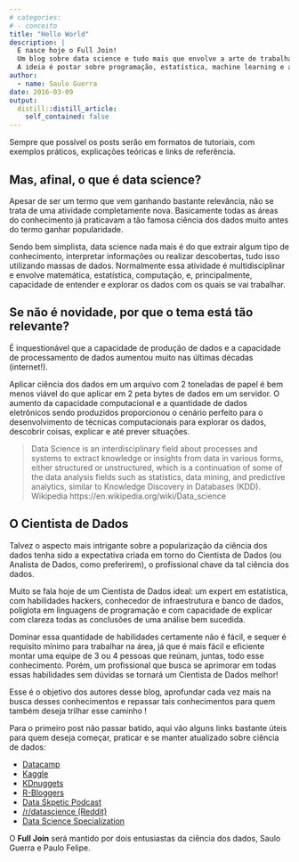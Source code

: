 ```yaml
---
# categories:
# - conceito
title: "Hello World"
description: |
  E nasce hoje o Full Join! 
  Um blog sobre data science e tudo mais que envolve a arte de trabalhar com dados. 
  A ideia é postar sobre programação, estatística, machine learning e análise de dados, buscando consolidar nosso conhecimento e ajudar quem está começando (ou evoluindo!) na carreira de Cientista de Dados.
author:
  - name: Saulo Guerra
date: 2016-03-09
output:
  distill::distill_article:
    self_contained: false
---
```


Sempre que possível os posts serão em formatos de tutoriais, com exemplos práticos, explicações teóricas e links de referência. 


## Mas, afinal, o que é data science? 

Apesar de ser um termo que vem ganhando bastante relevância, não se trata de uma atividade completamente nova. Basicamente todas as áreas do conhecimento já praticavam a tão famosa ciência dos dados muito antes do termo ganhar popularidade. 


Sendo bem simplista, data science nada mais é do que extrair algum tipo de conhecimento, interpretar informações ou realizar descobertas, tudo isso utilizando massas de dados. Normalmente essa atividade é multidisciplinar e envolve matemática, estatística, computação, e, principalmente, capacidade de entender e explorar os dados com os quais se vai trabalhar. 


## Se não é novidade, por que o tema está tão relevante? 

É inquestionável que a capacidade de produção de dados e a capacidade de processamento de dados aumentou muito nas últimas décadas (internet!). 


Aplicar ciência dos dados em um arquivo com 2 toneladas de papel é bem menos viável do que aplicar em 2 peta bytes de dados em um servidor. O aumento da capacidade computacional e a quantidade de dados eletrônicos sendo produzidos proporcionou o cenário perfeito para o desenvolvimento de técnicas computacionais para explorar os dados, descobrir coisas, explicar e até prever situações.



> Data Science is an interdisciplinary field about processes and systems to extract knowledge or insights from data in various forms, either structured or unstructured, which is a continuation of some of the data analysis fields such as statistics, data mining, and predictive analytics, similar to Knowledge Discovery in Databases (KDD). Wikipedia https://en.wikipedia.org/wiki/Data_science


## O Cientista de Dados

Talvez o aspecto mais intrigante sobre a popularização da ciência dos dados tenha sido a expectativa criada em torno do Cientista de Dados (ou Analista de Dados, como preferirem), o profissional chave da tal ciência dos dados. 


Muito se fala hoje de um Cientista de Dados ideal: um expert em estatística, com habilidades hackers, conhecedor de infraestrutura e banco de dados, poliglota em linguagens de programação e com capacidade de explicar com clareza todas as conclusões de uma análise bem sucedida. 


Dominar essa quantidade de habilidades certamente não é fácil, e sequer é requisito mínimo para trabalhar na área, já que é mais fácil e eficiente montar uma equipe de 3 ou 4 pessoas que reúnam, juntas, todo esse conhecimento. Porém, um profissional que busca se aprimorar em todas essas habilidades sem dúvidas se tornará um Cientista de Dados melhor! 


Esse é o objetivo dos autores desse blog, aprofundar cada vez mais na busca desses conhecimentos e repassar tais conhecimentos para quem também deseja trilhar esse caminho !


Para o primeiro post não passar batido, aqui vão alguns links bastante úteis para quem deseja começar, praticar e se manter atualizado sobre ciência de dados:


* [Datacamp](https://www.datacamp.com/)
* [Kaggle](https://www.kaggle.com)
* [KDnuggets](http://www.kdnuggets.com/)
* [R-Bloggers](http://www.r-bloggers.com/)
* [Data Skpetic Podcast](http://pca.st/dataskeptic)
* [/r/datascience (Reddit)](https://www.reddit.com/r/datascience/)
* [Data Science Specialization](https://www.coursera.org/specializations/jhu-data-science)


O **Full Join** será mantido por dois entusiastas da ciência dos dados, Saulo Guerra e Paulo Felipe.
